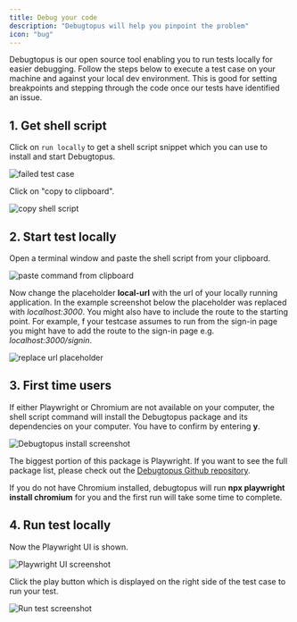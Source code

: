 ```yaml
---
title: Debug your code
description: "Debugtopus will help you pinpoint the problem"
icon: "bug"
---
```


Debugtopus is our open source tool enabling you to run tests locally for easier debugging. Follow the steps below to
execute a test case on your machine and against your local dev environment. This is good for setting breakpoints and
stepping through the code once our tests have identified an issue.

## 1. Get shell script

Click on `run locally` to get a shell script snippet which you can use to install and start Debugtopus.

<Frame caption="Failed test case">
  <img src="images/test-result-failure.png" alt="failed test case" />
</Frame>

Click on "copy to clipboard".

<Frame caption="copy shell script">
  <img src="images/screenshot-run-locally.png" alt="copy shell script" />
</Frame>

## 2. Start test locally

Open a terminal window and paste the shell script from your clipboard.

<Frame caption="paste command from clipboard">
  <img
    src="images/Terminal-run-locally-npx-command-pasted.png"
    alt="paste command from clipboard"
  />
</Frame>

Now change the placeholder **local-url** with the url of your locally running application. In the example screenshot below
the placeholder was replaced with _localhost:3000_. You might also have to include the route to the starting point.
For example, f your testcase assumes to run from the sign-in page you might have to add the route to the sign-in page
e.g. _localhost:3000/signin_.

<Frame caption="replace url placeholder with your local environment url">
  <img
    src="images/Terminal-run-locally-npx-command-url-adjusted.png"
    alt="replace url placeholder"
  />
</Frame>

## 3. First time users

If either Playwright or Chromium are not available on your computer, the shell script command will install
the Debugtopus package and its dependencies on your computer. You have to confirm by entering **y**.

<Frame caption="Install Debugtopus">
  <img
    src="images/Debugtopus-install.png"
    alt="Debugtopus install screenshot"
  />
</Frame>

The biggest portion of this package is Playwright. If you want to see the full package list, please check out
the [Debugtopus Github repository](https://github.com/OctoMind-dev/debugtopus).

If you do not have Chromium installed, debugtopus will run **npx playwright install chromium** for you and the
first run will take some time to complete.

## 4. Run test locally

Now the Playwright UI is shown.

<Frame caption="Playwright UI screenshot">
  <img
    src="images/Trace-viewer-screenshot-082023.png"
    alt="Playwright UI screenshot"
  />
</Frame>

Click the play button which is displayed on the right side of the test case to run your test.

<Frame caption="Run test">
  <img src="images/Playwright-run-testcase.png" alt="Run test screenshot" />
</Frame>
